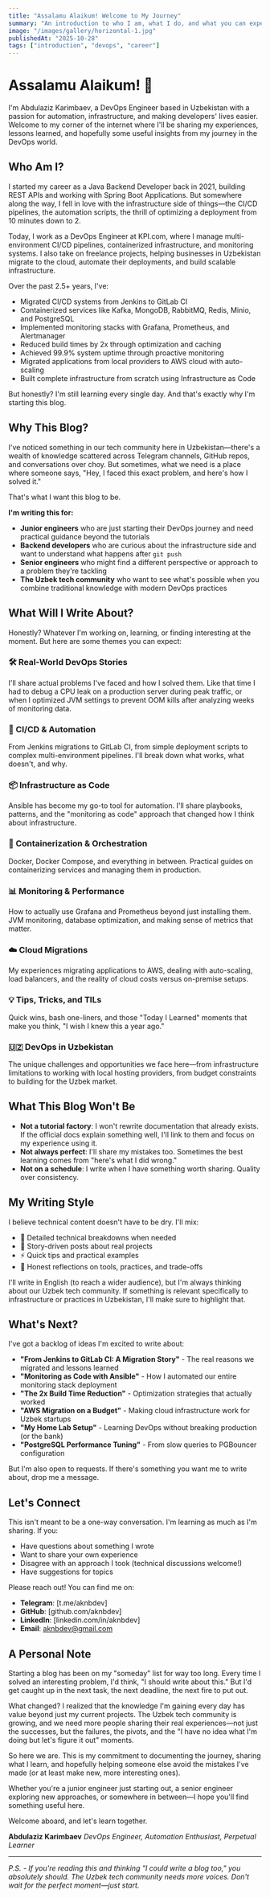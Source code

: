 ```yaml
---
title: "Assalamu Alaikum! Welcome to My Journey"
summary: "An introduction to who I am, what I do, and what you can expect from this blog as I share my experiences in DevOps, automation, and backend development."
image: "/images/gallery/horizontal-1.jpg"
publishedAt: "2025-10-28"
tags: ["introduction", "devops", "career"]
---
```


# Assalamu Alaikum! 👋

I'm Abdulaziz Karimbaev, a DevOps Engineer based in Uzbekistan with a passion for automation, infrastructure, and making developers' lives easier. Welcome to my corner of the internet where I'll be sharing my experiences, lessons learned, and hopefully some useful insights from my journey in the DevOps world.

## Who Am I?

I started my career as a Java Backend Developer back in 2021, building REST APIs and working with Spring Boot Applications. But somewhere along the way, I fell in love with the infrastructure side of things—the CI/CD pipelines, the automation scripts, the thrill of optimizing a deployment from 10 minutes down to 2.

Today, I work as a DevOps Engineer at KPI.com, where I manage multi-environment CI/CD pipelines, containerized infrastructure, and monitoring systems. I also take on freelance projects, helping businesses in Uzbekistan migrate to the cloud, automate their deployments, and build scalable infrastructure.

Over the past 2.5+ years, I've:
- Migrated CI/CD systems from Jenkins to GitLab CI
- Containerized services like Kafka, MongoDB, RabbitMQ, Redis, Minio, and PostgreSQL
- Implemented monitoring stacks with Grafana, Prometheus, and Alertmanager
- Reduced build times by 2x through optimization and caching
- Achieved 99.9% system uptime through proactive monitoring
- Migrated applications from local providers to AWS cloud with auto-scaling
- Built complete infrastructure from scratch using Infrastructure as Code

But honestly? I'm still learning every single day. And that's exactly why I'm starting this blog.

## Why This Blog?

I've noticed something in our tech community here in Uzbekistan—there's a wealth of knowledge scattered across Telegram channels, GitHub repos, and conversations over choy. But sometimes, what we need is a place where someone says, "Hey, I faced this exact problem, and here's how I solved it."

That's what I want this blog to be.

**I'm writing this for:**
- **Junior engineers** who are just starting their DevOps journey and need practical guidance beyond the tutorials
- **Backend developers** who are curious about the infrastructure side and want to understand what happens after `git push`
- **Senior engineers** who might find a different perspective or approach to a problem they're tackling
- **The Uzbek tech community** who want to see what's possible when you combine traditional knowledge with modern DevOps practices

## What Will I Write About?

Honestly? Whatever I'm working on, learning, or finding interesting at the moment. But here are some themes you can expect:

### 🛠️ Real-World DevOps Stories
I'll share actual problems I've faced and how I solved them. Like that time I had to debug a CPU leak on a production server during peak traffic, or when I optimized JVM settings to prevent OOM kills after analyzing weeks of monitoring data.

### 🚀 CI/CD & Automation
From Jenkins migrations to GitLab CI, from simple deployment scripts to complex multi-environment pipelines. I'll break down what works, what doesn't, and why.

### 📦 Infrastructure as Code
Ansible has become my go-to tool for automation. I'll share playbooks, patterns, and the "monitoring as code" approach that changed how I think about infrastructure.

### 🐳 Containerization & Orchestration
Docker, Docker Compose, and everything in between. Practical guides on containerizing services and managing them in production.

### 📊 Monitoring & Performance
How to actually use Grafana and Prometheus beyond just installing them. JVM monitoring, database optimization, and making sense of metrics that matter.

### ☁️ Cloud Migrations
My experiences migrating applications to AWS, dealing with auto-scaling, load balancers, and the reality of cloud costs versus on-premise setups.

### 💡 Tips, Tricks, and TILs
Quick wins, bash one-liners, and those "Today I Learned" moments that make you think, "I wish I knew this a year ago."

### 🇺🇿 DevOps in Uzbekistan
The unique challenges and opportunities we face here—from infrastructure limitations to working with local hosting providers, from budget constraints to building for the Uzbek market.

## What This Blog Won't Be

- **Not a tutorial factory**: I won't rewrite documentation that already exists. If the official docs explain something well, I'll link to them and focus on my experience using it.
- **Not always perfect**: I'll share my mistakes too. Sometimes the best learning comes from "here's what I did wrong."
- **Not on a schedule**: I write when I have something worth sharing. Quality over consistency.

## My Writing Style

I believe technical content doesn't have to be dry. I'll mix:
- 📝 Detailed technical breakdowns when needed
- 📖 Story-driven posts about real projects
- ⚡ Quick tips and practical examples
- 🤔 Honest reflections on tools, practices, and trade-offs

I'll write in English (to reach a wider audience), but I'm always thinking about our Uzbek tech community. If something is relevant specifically to infrastructure or practices in Uzbekistan, I'll make sure to highlight that.

## What's Next?

I've got a backlog of ideas I'm excited to write about:

- **"From Jenkins to GitLab CI: A Migration Story"** - The real reasons we migrated and lessons learned
- **"Monitoring as Code with Ansible"** - How I automated our entire monitoring stack deployment
- **"The 2x Build Time Reduction"** - Optimization strategies that actually worked
- **"AWS Migration on a Budget"** - Making cloud infrastructure work for Uzbek startups
- **"My Home Lab Setup"** - Learning DevOps without breaking production (or the bank)
- **"PostgreSQL Performance Tuning"** - From slow queries to PGBouncer configuration

But I'm also open to requests. If there's something you want me to write about, drop me a message.

## Let's Connect

This isn't meant to be a one-way conversation. I'm learning as much as I'm sharing. If you:
- Have questions about something I wrote
- Want to share your own experience
- Disagree with an approach I took (technical discussions welcome!)
- Have suggestions for topics

Please reach out! You can find me on:
- **Telegram**: [t.me/aknbdev]
- **GitHub**: [github.com/aknbdev]
- **LinkedIn**: [linkedin.com/in/aknbdev]
- **Email**: aknbdev@gmail.com

## A Personal Note

Starting a blog has been on my "someday" list for way too long. Every time I solved an interesting problem, I'd think, "I should write about this." But I'd get caught up in the next task, the next deadline, the next fire to put out.

What changed? I realized that the knowledge I'm gaining every day has value beyond just my current projects. The Uzbek tech community is growing, and we need more people sharing their real experiences—not just the successes, but the failures, the pivots, and the "I have no idea what I'm doing but let's figure it out" moments.

So here we are. This is my commitment to documenting the journey, sharing what I learn, and hopefully helping someone else avoid the mistakes I've made (or at least make new, more interesting ones).

Whether you're a junior engineer just starting out, a senior engineer exploring new approaches, or somewhere in between—I hope you'll find something useful here.

Welcome aboard, and let's learn together.

**Abdulaziz Karimbaev**
*DevOps Engineer, Automation Enthusiast, Perpetual Learner*

---

*P.S. - If you're reading this and thinking "I could write a blog too," you absolutely should. The Uzbek tech community needs more voices. Don't wait for the perfect moment—just start.*